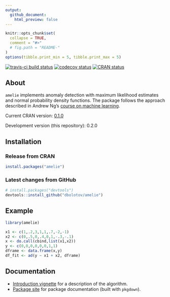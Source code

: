 ```yaml
---
output:
  github_document:
    html_preview: false
---
```


<!-- README.md is generated from README.Rmd. Please edit that file -->


```r
knitr::opts_chunk$set(
  collapse = TRUE,
  comment = "#>"
  # fig.path = "README-"
)
options(tibble.print_min = 5, tibble.print_max = 5)
```

[![travis-ci build status](https://travis-ci.org/dbolotov/amelie.svg?branch=master)](https://travis-ci.org/dbolotov/amelie)
[![codecov status](https://codecov.io/gh/dbolotov/amelie/branch/master/graph/badge.svg)](https://codecov.io/gh/dbolotov/amelie)
[![CRAN status](https://www.r-pkg.org/badges/version/amelie)](https://cran.r-project.org/package=amelie)


## About

`amelie` implements anomaly detection with maximum likelihood estimates and normal probability density functions. The package follows the approach described in Andrew Ng's [course on machine learning](https://www.coursera.org/learn/machine-learning).

Current CRAN version: [0.1.0](https://cran.r-project.org/web/packages/amelie/index.html)

Development version (this repository): 0.2.0


## Installation

### Release from CRAN
```r
install.packages("amelie")
```

### Latest changes from GitHub
```r
# install.packages("devtools")
devtools::install_github("dbolotov/amelie")
```


## Example

```r
library(amelie)

x1 <- c(1,.2,3,1,1,.7,-2,-1)
x2 <- c(0,.5,0,.4,0,1,-.3,-.1)
x <- do.call(cbind,list(x1,x2))
y <- c(0,0,0,0,0,0,1,1)
dframe <- data.frame(x,y)
df_fit <- ad(y ~ x1 + x2, dframe)
```

## Documentation

- [Introduction vignette](https://cran.r-project.org/web/packages/amelie/vignettes/amelie-introduction.html) for a description of the algorithm.
- [Package site](https://dbolotov.github.io/amelie/) for package documentation (built with `pkgdown`).
